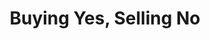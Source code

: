 ---
title: "Buying Yes, Selling No"
description: "Take YES or NO stances and understand payouts."
icon: "thumbs-up"
---